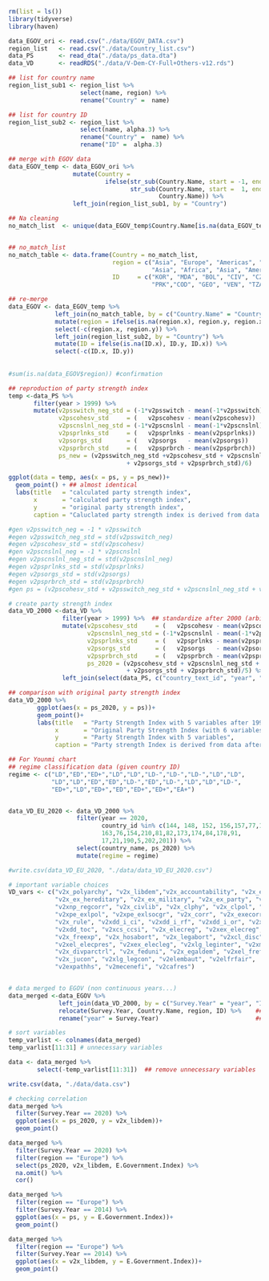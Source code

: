 ```r
rm(list = ls())
library(tidyverse)
library(haven)
```


```r
data_EGOV_ori <- read.csv("./data/EGOV_DATA.csv")
region_list   <- read.csv("./data/Country_list.csv")
data_PS       <- read_dta("./data/ps_data.dta")
data_VD       <- readRDS("./data/V-Dem-CY-Full+Others-v12.rds")

```


```r

## list for country name
region_list_sub1 <- region_list %>% 
                    select(name, region) %>% 
                    rename("Country" =  name)

## list for country ID 
region_list_sub2 <- region_list %>% 
                    select(name, alpha.3) %>% 
                    rename("Country" =  name) %>% 
                    rename("ID" =  alpha.3)

## merge with EGOV data
data_EGOV_temp <- data_EGOV_ori %>% 
                  mutate(Country = 
                           ifelse(str_sub(Country.Name, start = -1, end = -1) == " ", #delete the last white space
                                  str_sub(Country.Name, start =  1, end = -2),
                                          Country.Name)) %>% 
                  left_join(region_list_sub1, by = "Country")  

## Na cleaning
no_match_list  <- unique(data_EGOV_temp$Country.Name[is.na(data_EGOV_temp$region)]) # countries with no match


## no_match_list
no_match_table <- data.frame(Country = no_match_list,
                             region = c("Asia", "Europe", "Americas", "Africa", "Europe",
                                        "Asia", "Africa", "Asia", "Americas", "Africa"),
                             ID     = c("KOR", "MDA", "BOL", "CIV", "CZE",
                                        "PRK","COD", "GEO", "VEN", "TZA"))

## re-merge
data_EGOV <- data_EGOV_temp %>% 
             left_join(no_match_table, by = c("Country.Name" = "Country")) %>%  ## merge with EGOV data
             mutate(region = ifelse(is.na(region.x), region.y, region.x)) %>%   ## integrate region cols
             select(-c(region.x, region.y)) %>%                                 ## remove duplication
             left_join(region_list_sub2, by = "Country") %>%                    ## merge ID data
             mutate(ID = ifelse(is.na(ID.x), ID.y, ID.x)) %>%                   ## integrate ID cols
             select(-c(ID.x, ID.y))                                             ## remove duplication
             
          
#sum(is.na(data_EGOV$region)) #confirmation
```

```r

## reproduction of party strength index
temp <-data_PS %>% 
       filter(year > 1999) %>% 
       mutate(v2psswitch_neg_std = (-1*v2psswitch - mean(-1*v2psswitch))/sd(-1*v2psswitch),
              v2pscohesv_std     = (   v2pscohesv - mean(v2pscohesv))   /sd( 　v2pscohesv),
              v2pscnslnl_neg_std = (-1*v2pscnslnl - mean(-1*v2pscnslnl))/sd(-1*v2pscnslnl),
              v2psprlnks_std     = (   v2psprlnks - mean(v2psprlnks))   /sd(   v2psprlnks),
              v2psorgs_std       = (   v2psorgs   - mean(v2psorgs))     /sd(   v2psorgs  ),
              v2psprbrch_std     = (   v2psprbrch - mean(v2psprbrch))   /sd(   v2psprbrch),
              ps_new = (v2psswitch_neg_std +v2pscohesv_std + v2pscnslnl_neg_std + v2psprlnks_std 
                                 + v2psorgs_std + v2psprbrch_std)/6)

ggplot(data = temp, aes(x = ps, y = ps_new))+
  geom_point() + ## almost identical
  labs(title   = "calculated party strength index",
       x       = "calculated party strength index",
       y       = "original party strength index",
       caption = "Caluclated party strength index is derived from data after 1999.")

```


```r
#gen v2psswitch_neg = -1 * v2psswitch
#egen v2psswitch_neg_std = std(v2psswitch_neg)
#egen v2pscohesv_std = std(v2pscohesv)
#gen v2pscnslnl_neg = -1 * v2pscnslnl
#egen v2pscnslnl_neg_std = std(v2pscnslnl_neg)
#egen v2psprlnks_std = std(v2psprlnks)
#egen v2psorgs_std = std(v2psorgs)
#egen v2psprbrch_std = std(v2psprbrch)
#gen ps = (v2pscohesv_std + v2psswitch_neg_std + v2pscnslnl_neg_std + v2psprlnks_std + v2psorgs_std + #v2psprbrch_std)/6 

# create party strength index
data_VD_2000 <-data_VD %>% 
               filter(year > 1999) %>%  ## standardize after 2000 (arbitrary choice)
               mutate(v2pscohesv_std     = (   v2pscohesv - mean(v2pscohesv))   /sd(   v2pscohesv),
                      v2pscnslnl_neg_std = (-1*v2pscnslnl - mean(-1*v2pscnslnl))/sd(-1*v2pscnslnl),
                      v2psprlnks_std     = (   v2psprlnks - mean(v2psprlnks))   /sd(   v2psprlnks),
                      v2psorgs_std       = (   v2psorgs   - mean(v2psorgs))     /sd(   v2psorgs  ),
                      v2psprbrch_std     = (   v2psprbrch - mean(v2psprbrch))   /sd(   v2psprbrch),
                      ps_2020 = (v2pscohesv_std + v2pscnslnl_neg_std + v2psprlnks_std 
                                 + v2psorgs_std + v2psprbrch_std)/5) %>% 
               left_join(select(data_PS, c("country_text_id", "year", "ps")), by = c("country_text_id", "year"))

## comparison with original party strength index
data_VD_2000 %>% 
        ggplot(aes(x = ps_2020, y = ps))+
        geom_point()+
        labs(title   = "Party Strength Index with 5 variables after 1999",
             x       = "Original Party Strength Index (with 6 variables)",
             y       = "Party Strength Index with 5 variables",
             caption = "Party strength Index is derived from data after 1999.")

```


```r
## For Younmi chart
## regime classification data (given country ID)
regime <- c("LD","ED","ED+","LD","LD","LD-","LD-","LD-","LD","LD",
            "LD","LD","ED","ED","LD-","ED","LD-","LD","LD","LD-",
            "ED+","LD","ED+","ED","ED+","ED+","EA+")


data_VD_EU_2020 <- data_VD_2000 %>% 
                   filter(year == 2020,
                          country_id %in% c(144, 148, 152, 156,157,77,158,161,164, 96,
                          163,76,154,210,81,82,173,174,84,178,91,
                          17,21,190,5,202,201)) %>% 
                   select(country_name, ps_2020) %>% 
                   mutate(regime = regime)

#write.csv(data_VD_EU_2020, "./data/data_VD_EU_2020.csv")


```



```r

# important variable choices
VD_vars <- c("v2x_polyarchy", "v2x_libdem","v2x_accountability", "v2x_ex_confidence", "v2x_ex_direlect",
             "v2x_ex_hereditary", "v2x_ex_military", "v2x_ex_party", "v2x_neopat", "v2xnp_client", "v2xnp_pres",
             "v2xnp_regcorr", "v2x_civlib", "v2x_clphy", "v2x_clpol", "v2x_clpriv", "v2xpe_exlecon", "v2xpe_exlgeo",
             "v2xpe_exlpol", "v2xpe_exlsocgr", "v2x_corr", "v2x_execorr", "v2x_pubcorr",
             "v2x_rule", "v2xdd_i_ci", "v2xdd_i_rf", "v2xdd_i_or", "v2xdd_i_pl", "v2xdd_cic",
             "v2xdd_toc", "v2xcs_ccsi", "v2x_elecreg", "v2xex_elecreg", "v2xlg_elecreg", "v2x_EDcomp_thick",
             "v2x_freexp", "v2x_hosabort", "v2x_legabort", "v2xcl_disc", "v2xcl_dmove", "v2xel_elecparl",
             "v2xel_elecpres", "v2xex_elecleg", "v2xlg_leginter", "v2xme_altinf", "v2xps_party",
             "v2x_divparctrl", "v2x_feduni", "v2x_egaldem", "v2xel_frefair", "v2xcl_rol", 
             "v2x_jucon", "v2xlg_legcon", "v2elembaut", "v2elfrfair",
             "v2expathhs", "v2mecenefi", "v2cafres")


# data merged to EGOV (non continuous years...)
data_merged <-data_EGOV %>% 
              left_join(data_VD_2000, by = c("Survey.Year" = "year", "ID" = "country_text_id")) %>% 
              relocate(Survey.Year, Country.Name, region, ID) %>%    ## sort variables
              rename("year" = Survey.Year)                           ## rename variables

# sort variables
temp_varlist <- colnames(data_merged)
temp_varlist[11:31] # unnecessary variables

data <- data_merged %>% 
        select(-temp_varlist[11:31])  ## remove unnecessary variables

write.csv(data, "./data/data.csv")
```

```r
# checking correlation
data_merged %>% 
  filter(Survey.Year == 2020) %>% 
  ggplot(aes(x = ps_2020, y = v2x_libdem))+
  geom_point()

data_merged %>% 
  filter(Survey.Year == 2020) %>%
  filter(region == "Europe") %>% 
  select(ps_2020, v2x_libdem, E.Government.Index) %>% 
  na.omit() %>% 
  cor()
```

```r
data_merged %>% 
  filter(region == "Europe") %>% 
  filter(Survey.Year == 2014) %>% 
  ggplot(aes(x = ps, y = E.Government.Index))+
  geom_point()

data_merged %>% 
  filter(region == "Europe") %>% 
  filter(Survey.Year == 2014) %>% 
  ggplot(aes(x = v2x_libdem, y = E.Government.Index))+
  geom_point()


```


